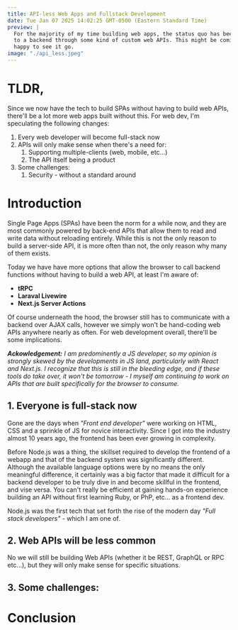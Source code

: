 ```yaml
---
title: API-less Web Apps and Fullstack Development
date: Tue Jan 07 2025 14:02:25 GMT-0500 (Eastern Standard Time)
preview: |
  For the majority of my time building web apps, the status quo has been a frontend talking 
  to a backend through some kind of custom web APIs. This might be coming to an end, and I'm 
  happy to see it go.
image: "./api_less.jpeg"
---
```



# TLDR,
Since we now have the tech to build SPAs without having to build web APIs, there'll be a lot
more web apps built without this. For web dev, I'm speculating the following changes:

1. Every web developer will become full-stack now
1. APIs will only make sense when there's a need for:
    1. Supporting multiple-clients (web, mobile, etc...)
    1. The API itself being a product
1. Some challenges:
    1. Security - without a standard around 

# Introduction
Single Page Apps (SPAs) have been the norm for a while now, and they are most commonly powered
by back-end APIs that allow them to read and write data without reloading entirely. While this
is not the only reason to build a server-side API, it is more often than not, the only reason 
why many of them exists.

Today we have have more options that allow the browser to call backend functions without having
to build a web API, at least I'm aware of:
  - **tRPC**
  - **Laraval Livewire**
  - **Next.js Server Actions**

Of course underneath the hood, the browser still has to communicate with a backend over AJAX calls,
however we simply won't be hand-coding web APIs anywhere nearly as often. For web development
overall, there'll be some implications.

***Ackowledgement:** I am predominently a JS developer, so my opinion is strongly skewed by the
developments in JS land, particularly with React and Next.js. I recognize that this is still in
the bleeding edge, and if these tools do take over, it won't be tomorrow - I myself am continuing
to work on APIs that are built specifically for the browser to consume.*

## 1. Everyone is full-stack now
Gone are the days when *"Front end developer"* were working on HTML, CSS and a sprinkle of JS for
novice interactivity. Since I got into the industry almost 10 years ago, the frontend has been 
ever growing in complexity.

Before Node.js was a thing, the skillset required to develop the frontend of a webapp and that of
the backend system was significantly different. Although the available language options were by no
means the only meaningful difference, it certainly was a big factor that made it difficult for 
a backend developer to be truly dive in and become skillful in the frontend, and vise versa. You
can't really be efficient at gaining hands-on experience building an API without first learning
Ruby, or PhP, etc... as a frontend dev.

Node.js was the first tech that set forth the rise of the modern day *"Full stack developers"* - which
I am one of. 

## 2. Web APIs will be less common
No we will still be building Web APIs (whether it be REST, GraphQL or RPC etc...), but they will
only make sense for specific situations.

## 3. Some challenges:

# Conclusion

